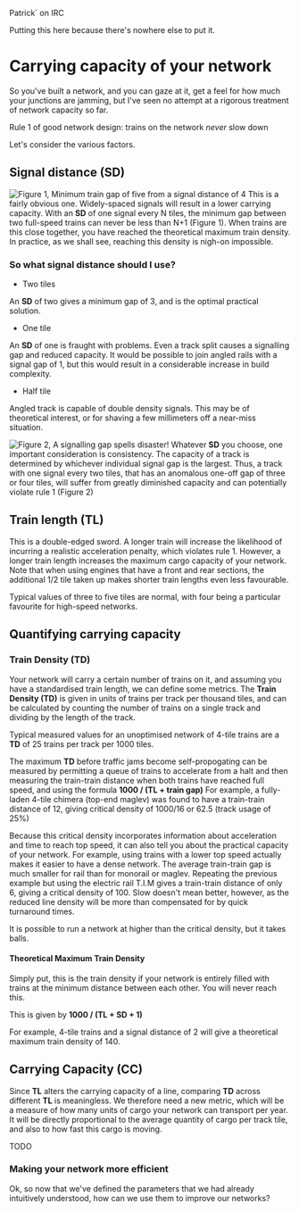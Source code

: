Patrick` on IRC

Putting this here because there's nowhere else to put it.


=Carrying capacity of your network=

So you've built a network, and you can gaze at it, get a feel for how much your junctions are jamming, but I've seen no attempt at a rigorous treatment of network capacity so far.

Rule 1 of good network design: trains on the network ''never'' slow down

Let's consider the various factors.


==Signal distance (SD)==

[[File:en/Community/Pat Fig1.png|frame|right|Figure 1, Minimum train gap of five from a signal distance of 4]]
This is a fairly obvious one. Widely-spaced signals will result in a lower carrying capacity. With an '''SD''' of one signal every N tiles, the minimum gap between two full-speed trains can never be less than N+1 (Figure 1). When trains are this close together, you have reached the theoretical maximum train density. In practice, as we shall see, reaching this density is nigh-on impossible. 


===So what signal distance should I use?===

* Two tiles
An '''SD''' of two gives a minimum gap of 3, and is the optimal practical solution. 

*One tile
An '''SD''' of one is fraught with problems. Even a track split causes a signalling gap and reduced capacity. It would be possible to join angled rails with a signal gap of 1, but this would result in a considerable increase in build complexity.

* Half tile
Angled track is capable of double density signals. This may be of theoretical interest, or for shaving a few millimeters off a near-miss situation.

[[File:en/Community/Pat Fig2.png|frame|right|Figure 2, A signalling gap spells disaster!]]
Whatever '''SD'''  you choose, one important consideration is consistency. The capacity of a track is determined by whichever individual signal gap is the largest. Thus, a track with one signal every two tiles, that has an anomalous one-off gap of three or four tiles, will suffer from greatly diminished capacity and can potentially violate rule 1 (Figure 2)


==Train length (TL)==

This is a double-edged sword. A longer train will increase the likelihood of incurring a realistic acceleration penalty, which violates rule 1. However, a longer train length increases the maximum cargo capacity of your network. Note that when using engines that have a front and rear sections, the additional 1/2 tile taken up makes shorter train lengths even less favourable. 

Typical values of three to five tiles are normal, with four being a particular favourite for high-speed networks.


==Quantifying carrying capacity==


===Train Density (TD)===

Your network will carry a certain number of trains on it, and assuming you have a standardised train length, we can define some metrics. The '''Train Density (TD)''' is given in units of trains per track per thousand tiles, and can be calculated by counting the number of trains on a single track and dividing by the length of the track. 

Typical measured values for an unoptimised network of 4-tile trains are a '''TD''' of 25 trains per track per 1000 tiles.

The maximum '''TD''' before traffic jams become self-propogating can be measured by permitting a queue of trains to accelerate from a halt and then measuring the train-train distance when both trains have reached full speed, and using the formula '''1000 / (TL + train gap)'''
For example, a fully-laden 4-tile chimera (top-end maglev) was found to have a train-train distance of 12, giving critical density of 1000/16 or 62.5 (track usage of 25%)

Because this critical density incorporates information about acceleration and time to reach top speed, it can also tell you about the practical capacity of your network. For example, using trains with a lower top speed actually makes it easier to have a dense network. The average train-train gap is much smaller for rail than for monorail or maglev. Repeating the previous example but using the electric rail T.I.M gives a train-train distance of only 6, giving a critical density of 100. Slow doesn't mean better, however, as the reduced line density will be more than compensated for by quick turnaround times.

It is possible to run a network at higher than the critical density, but it takes balls.


====Theoretical Maximum Train Density====

Simply put, this is the train density if your network is entirely filled with trains at the minimum distance between each other. You will never reach this.

This is given by ''' 1000 / (TL + SD + 1) '''

For example, 4-tile trains and a signal distance of 2 will give a theoretical maximum train density of 140.


==Carrying Capacity (CC)==

Since '''TL''' alters the carrying capacity of a line, comparing '''TD''' across different '''TL''' is meaningless. We therefore need a new metric, which will be a measure of how many units of cargo your network can transport per year. It will be directly proportional to the average quantity of cargo per track tile, and also to how fast this cargo is moving.


TODO


===Making your network more efficient===

Ok, so now that we've defined the parameters that we had already intuitively understood, how can we use them to improve our networks?